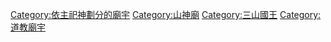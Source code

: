 {{Commons_category}}
{{Category_more|三山國王}}

[[Category:依主祀神劃分的廟宇|Category:依主祀神劃分的廟宇]]
[[Category:山神廟|Category:山神廟]]
[[Category:三山國王|Category:三山國王]]
[[Category:道教廟宇|Category:道教廟宇]]